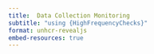 ```yaml
---
title:  Data Collection Monitoring
subtitle: "using {HighFrequencyChecks}"
format: unhcr-revealjs
embed-resources: true
---
```

 
 